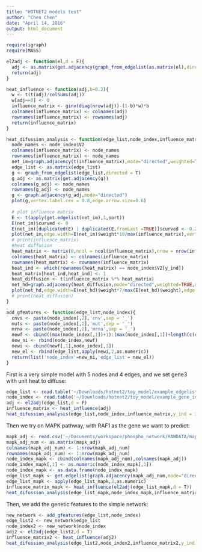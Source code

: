 ```yaml
---
title: "HOTNET2 models test"
author: "Chen Chen"
date: "April 14, 2016"
output: html_document
---
```


```r
require(igraph)
require(MASS)

el2adj <- function(el,d = F){
  adj <- as.matrix(get.adjacency(graph_from_edgelist(as.matrix(el),directed = d)))
  return(adj)
}

heat_influence <- function(adj,b=0.2){
  w <- t(t(adj)/colSums(adj))
  w[adj==0] <- 0
  influence_matrix <- ginv(diag(nrow(adj))-(1-b)*w)*b
  colnames(influence_matrix) <- colnames(adj)
  rownames(influence_matrix) <- rownames(adj)
  return(influence_matrix)
}

heat_difussion_analysis <- function(edge_list,node_index,influence_matrix,y_ind = 1){
  node_names <- node_index$V2
  colnames(influence_matrix) <- node_names
  rownames(influence_matrix) <- node_names
  net_im=graph.adjacency(t(influence_matrix),mode="directed",weighted=TRUE,diag=F) #"heat" should flow from downstream of the pathway to upstream
  edge_list <- as.matrix(edge_list)
  g <- graph_from_edgelist(edge_list,directed = T)
  g_adj <- as.matrix(get.adjacency(g))
  colnames(g_adj) <- node_names
  rownames(g_adj) <- node_names
  g <- graph.adjacency(g_adj,mode="directed")
  plot(g,vertex.label.cex = 0.8,edge.arrow.size=0.6)
  
  # plot influence matrix
  E <- t(apply(get.edgelist(net_im),1,sort))
  E(net_im)$curved <- 0
  E(net_im)[duplicated(E) | duplicated(E,fromLast =TRUE)]$curved <- 0.2
  plot(net_im,edge.width=E(net_im)$weight*10/max(influence_matrix),vertex.label.cex = 0.7,edge.arrow.size = max(influence_matrix)*0.8)
  # print(influence_matrix)
  #heat diffusion
  heat_matrix <- matrix(0,ncol = ncol(influence_matrix),nrow = nrow(influence_matrix))
  colnames(heat_matrix) <- colnames(influence_matrix)
  rownames(heat_matrix) <- rownames(influence_matrix)
  heat_ind <- which(rownames(heat_matrix) == node_index$V2[y_ind])
  heat_matrix[heat_ind,heat_ind] <- 1
  heat_diffusion <- t(influence_matrix %*% heat_matrix)
  net_hd=graph.adjacency(heat_diffusion,mode="directed",weighted=TRUE,diag=F)
  plot(net_hd,edge.width=E(net_hd)$weight*7/max(E(net_hd)$weight),edge.label=round(E(net_hd)$weight,3),vertex.label.cex = 0.7)
  # print(heat_diffusion)
}

add_gfeatures <- function(edge_list,node_index){
  cnvs <- paste(node_index[,2],'cnv',sep = '_')
  muts <- paste(node_index[,2],'mut',sep = '_')
  mrna <- paste(node_index[,2],'mrna',sep = '_')
  newf <- cbind((max(node_index[,1])+1):(max(node_index[,1])+length(c(cnvs,muts,mrna))),c(cnvs,muts,mrna))
  new_ni <- rbind(node_index,newf)
  newi <- cbind(newf[,1],node_index[,1])
  new_el <- rbind(edge_list,apply(newi,2,as.numeric))
  return(list('node_index'=new_ni,'edge_list'= new_el))
}

```


First is a very simple model with 5 nodes and 4 edges, and we set gene3 with unit heat to diffuse:

```r
edge_list <- read.table('~/Downloads/hotnet2/toy_model/example_edgelist.txt',header = F,sep = ' ',as.is = T)
node_index <- read.table('~/Downloads/hotnet2/toy_model/example_gene_index.txt',header = F,sep = ' ',as.is = T)
adj <- el2adj(edge_list,d = F)
influence_matrix <- heat_influence(adj)
heat_difussion_analysis(edge_list,node_index,influence_matrix,y_ind = 3)

```

Then we try on MAPK pathway, with RAF1 as the gene we want to predict:

```r
mapk_adj <- read.csv('~/Documents/workspace/phospho_network/RAWDATA/mapk_info/mapk_network_kegg.csv',row.names = 1,as.is = T)
mapk_adj_num <- as.matrix(mapk_adj)
colnames(mapk_adj_num) <- 1:nrow(mapk_adj_num)
rownames(mapk_adj_num) <- 1:nrow(mapk_adj_num)
node_index_mapk <- cbind(colnames(mapk_adj_num),colnames(mapk_adj))
node_index_mapk[,1] <- as.numeric(node_index_mapk[,1])
node_index_mapk <- as.data.frame(node_index_mapk)
edge_list_mapk <- get.edgelist(graph.adjacency(mapk_adj_num,mode="directed"))
edge_list_mapk <- apply(edge_list_mapk,2,as.numeric)
influence_matrix_mapk <- heat_influence(el2adj(edge_list_mapk,d = T))
heat_difussion_analysis(edge_list_mapk,node_index_mapk,influence_matrix_mapk,y_ind = which(node_index_mapk$V2 == 'RAF1'))
```


Then, we add the genetic features to the simple network:

```r
new_network <- add_gfeatures(edge_list,node_index)
edge_list2 <- new_network$edge_list
node_index2 <- new_network$node_index
adj2 <- el2adj(edge_list2,d = T)
influence_matrix2 <- heat_influence(adj2)
heat_difussion_analysis(edge_list2,node_index2,influence_matrix2,y_ind = 3)
```